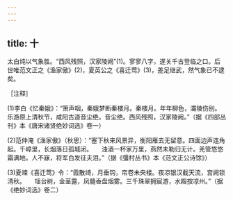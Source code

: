```yaml
---
---
---
```

title: 十
---




太白纯以气象胜。“西风残照，汉家陵阙”(1)。寥寥八字，遂关千古登临之口。后世唯范文正之《渔家傲》(2)，夏英公之《喜迁莺》(3)，差足继武，然气象已不逮矣。

［注释］

(1)李白《忆秦娥》：“箫声咽，秦娥梦断秦楼月。秦楼月。年年柳色，灞陵伤别。　　乐游原上清秋节，咸阳古道音尘绝。音尘绝。西风残照，汉家陵阙。”（据《四部丛刊》本《唐宋诸贤绝妙词选》卷一）

(2)范仲淹《渔家傲》（秋思）：“塞下秋来风景异，衡阳雁去无留意。四面边声连角起。千嶂里，长烟落日孤城闭。　　浊酒一杯家万里，燕然未勒归无计。羌管悠悠霜满地。人不寐，将军白发征夫泪。”（据《彊村丛书》本《范文正公诗馀》）

(3)夏竦《喜迁莺》令：“霞散绮，月垂钩，帘卷未央楼。夜凉银汉截天流，宫阙锁清秋。　　瑶台树，金茎露，凤髓香盘烟雾。三千珠翠拥宸游，水殿按凉州。”（据《绝妙词选》卷二）